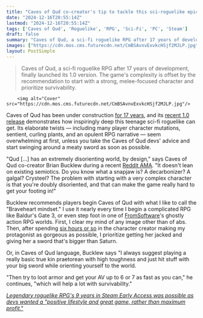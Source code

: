 ```yaml
---
title: "Caves of Qud co-creator's tip to tackle this sci-roguelike epic is also my tip for learning RPGs like Baldur's Gate 3: beef up and get a big ol' sword"
date: "2024-12-16T20:55:14Z"
lastmod: "2024-12-16T20:55:14Z"
tags: ['Caves of Qud', 'Roguelike', 'RPG', 'Sci-Fi', 'PC', 'Steam']
draft: false
summary: "Caves of Qud, a sci-fi roguelike RPG after 17 years of development, finally launched its 1.0 version.  The game's complexity is offset by the recommendation to start with a strong, melee-focused character and prioritize survivability."
images: ["https://cdn.mos.cms.futurecdn.net/CmBSAvnvExvkcHSjf2MJLP.jpg"]
layout: PostSimple
---
```

> Caves of Qud, a sci-fi roguelike RPG after 17 years of development, finally launched its 1.0 version.  The game's complexity is offset by the recommendation to start with a strong, melee-focused character and prioritize survivability.


        <img alt="Cover" src="https://cdn.mos.cms.futurecdn.net/CmBSAvnvExvkcHSjf2MJLP.jpg"/>
        
Caves of Qud has been under construction [<u>for 17 years</u>](https://www.gamesradar.com/games/roguelike/after-17-years-of-work-on-d-and-d-inspired-roguelike-caves-of-qud-co-creator-says-i-personally-have-lost-my-mind-and-started-posting-about-my-dark-desires-to-drop-off-the-grid/), and its [<u>recent 1.0 release</u>](https://www.gamesradar.com/games/roguelike/after-thousands-of-overwhelmingly-positive-steam-reviews-caves-of-qud-dev-says-the-roguelike-rpg-has-done-100x-better-than-anything-we-ever-expected/) demonstrates how inspiringly deep this teenage sci-fi roguelike can get. Its elaborate twists — including many player character mutations, sentient, curling plants, and an opulent RPG narrative — seem overwhelming at first, unless you take the Caves of Qud devs' advice and start swinging around a meaty sword as soon as possible. 

"Qud [...] has an extremely disorienting world, by design," says Caves of Qud co-creator Brian Bucklew during a recent [<u>Reddit AMA</u>](https://www.reddit.com/r/Games/comments/1haek85/comment/m18b9ct/?utm_source=share&utm_medium=web3x&utm_name=web3xcss&utm_term=1&utm_content=share_button). "It doesn't lean on existing semiotics. Do you know what a snapjaw is? A decarbonizer? A galgal? Crysteel? The problem with starting with a very complex character is that you're doubly disoriented, and that can make the game really hard to get your footing in!"

Bucklew recommends players begin Caves of Qud with what I like to call the "Braveheart mindset." I use it nearly every time I begin a complicated RPG like Baldur's Gate 3, or even step foot in one of [FromSoftware](https://www.gamesradar.com/tag/fromsoftware/)'s ghostly action RPG worlds. First, I clear my mind of any image other than of abs. Then, after spending [<u>six hours or so</u>](https://www.gamesradar.com/games/action-rpg/dragon-age-the-veilguard-streamer-spends-over-21-hours-in-character-creator-out-of-extreme-dedication-to-being-sexy-i-have-my-priorities-sorted-and-theyre-insane/) in the character creator making my protagonist as gorgeous as possible, I prioritize getting her jacked and giving her a sword that's bigger than Saturn. 

Or, in Caves of Qud language, Bucklew says "I always suggest playing a really basic true kin praetorean with high toughness and just hit stuff with your big sword while orienting yourself to the world.

"Then try to loot armor and get your AV up to 6 or 7 as fast as you can," he continues, "which will help a lot with survivability."

[<u><em>Legendary roguelike RPG's 9 years in Steam Early Access was possible as devs wanted a "positive lifestyle and great game, rather than maximum profit."</em></u>](https://www.gamesradar.com/games/roguelike/legendary-roguelike-rpgs-9-years-in-steam-early-access-was-possible-as-devs-wanted-a-positive-lifestyle-and-great-game-rather-than-maximum-profit/)
        